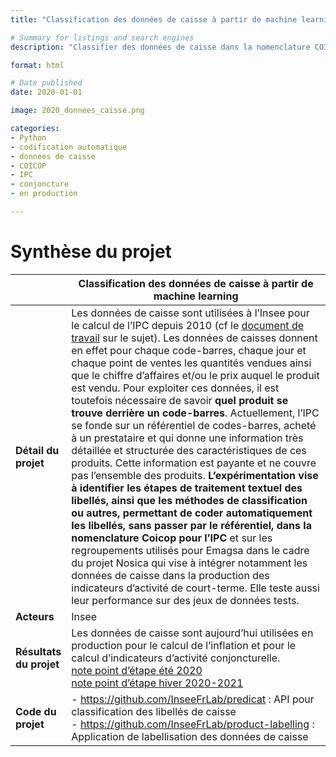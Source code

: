 ```yaml
---
title: "Classification des données de caisse à partir de machine learning"

# Summary for listings and search engines
description: "Classifier des données de caisse dans la nomenclature COICOP par machine learning pour le calcul de l'IPC"

format: html

# Date published
date: 2020-01-01

image: 2020_donnees_caisse.png

categories: 
- Python
- codification automatique
- données de caisse
- COICOP
- IPC 
- conjoncture
- en production

---
```


# Synthèse du projet

|              | Classification des données de caisse à partir de machine learning                           |
|--------------|------------------------------------------------------------------------------------|
| **Détail du projet**         | Les données de caisse sont utilisées à l'Insee pour le calcul de l'IPC depuis 2010 (cf le [document de travail](https://www.insee.fr/fr/information/4254225?%20sommaire=4254170) sur le sujet). Les données de caisses donnent en effet pour chaque code-barres, chaque jour et chaque point de ventes les quantités vendues ainsi que le chiffre d’affaires et/ou le prix auquel le produit est vendu. Pour exploiter ces données, il est toutefois nécessaire de savoir **quel produit se trouve derrière un code-barres**. Actuellement, l’IPC se fonde sur un référentiel de codes-barres, acheté à un prestataire et qui donne une information très détaillée et structurée des caractéristiques de ces produits. Cette information est payante et ne couvre pas l’ensemble des produits. **L’expérimentation vise à identifier les étapes de traitement textuel des libellés, ainsi que les méthodes de classification ou autres, permettant de coder automatiquement les libellés, sans passer par le référentiel, dans la nomenclature Coicop pour l’IPC** et sur les regroupements utilisés pour Emagsa dans le cadre du projet Nosica qui vise à intégrer notamment les données de caisse dans la production des indicateurs d'activité de court-terme. Elle teste aussi leur performance sur des jeux de données tests.         |
| **Acteurs**                  | Insee         |
| **Résultats du projet**      | Les données de caisse sont aujourd'hui utilisées en production pour le calcul de l'inflation et pour le calcul d'indicateurs d'activité conjoncturelle.  <br> [note point d'étape été 2020](https://intranet.insee.fr/jcms/1345453_DBFileDocument/paul-ean-phaseb?details=true) <br> [note point d'étape hiver 2020-2021](https://intranet.insee.fr/jcms/1345448_DBFileDocument/2021-3657-dg75-l401?details=true) <br>          |
| **Code du projet**           | - [https://github.com/InseeFrLab/predicat](https://github.com/InseeFrLab/predicat) : API pour classification des libellés de caisse <br> - [https://github.com/InseeFrLab/product-labelling](https://github.com/InseeFrLab/product-labelling) : Application de labellisation des données de caisse       |


<!-- ```{=html}
<table style="width: 100%">
    <colgroup>
       <col span="1" style="width: 15%;">
       <col span="1" style="width: 85%;">
    </colgroup>
    <thead>
        <tr>
            <th colspan="2"><b>Classification des données de caisse à partir de machine learning</b></th>
        </tr>
    </thead>
    <tbody>
    <tr>
        <td><b>Détail du projet</b></td>
        <td>Les données de caisse sont utilisées à l'Insee pour le calcul de l'IPC depuis 2010 (cf le <a href="https://www.insee.fr/fr/information/4254225?%20sommaire=4254170">document de travail</a> sur le sujet).
        Les données de caisses donnent en effet pour chaque code-barres, chaque jour et chaque point de ventes les quantités vendues ainsi que le chiffre d’affaires et/ou le prix auquel le produit est vendu. 
        Pour exploiter ces données, il est toutefois nécessaire de savoir <b>quel produit se trouve derrière un code-barres</b>. 
        Actuellement, l’IPC se fonde sur un référentiel de codes-barres, acheté à un prestataire et qui donne une information très détaillée et structurée des caractéristiques de ces produits. 
        Cette information est payante et ne couvre pas l’ensemble des produits. <br>

        <b>L’expérimentation vise à identifier les étapes de traitement textuel des libellés, ainsi que les méthodes de classification ou autres, permettant de coder automatiquement les libellés, sans passer par le référentiel, dans la nomenclature Coicop pour l’IPC</b> et sur les regroupements utilisés pour Emagsa dans le cadre du projet Nosica qui vise à intégrer notamment les données de caisse dans la production des indicateurs d'activité de court-terme.
        Elle teste aussi leur performance sur des jeux de données tests.</td>
    </tr>
    <tr>
        <td><b>Acteurs</b></td>
        <td>Insee</td>
    </tr>
    <tr>
        <td><b>Résultats du projet</b></td>
        <td>Les données de caisse sont aujourd'hui utilisées en production pour le calcul de l'inflation et pour le calcul d'indicateurs d'activité conjoncturelle.  <br> 
        
        - <a href="https://intranet.insee.fr/jcms/1345453_DBFileDocument/paul-ean-phaseb?details=true">note point d'étape été 2020</a> <br> 
        - <a href="https://intranet.insee.fr/jcms/1345448_DBFileDocument/2021-3657-dg75-l401?details=true">note point d'étape hiver 2020-2021</a> <br></td>
    </tr>
    <tr>
        <td><b>Code du projet</b></td>
        <td>
            - <a href="https://github.com/InseeFrLab/predicat">https://github.com/InseeFrLab/predicat</a> : API pour classification des libellés de caisse <br>
            - <a href="https://github.com/InseeFrLab/product-labelling">https://github.com/InseeFrLab/product-labelling</a> : Application de labellisation des données de caisse</td>
    </tr>
    </tbody>
</table>
```  -->